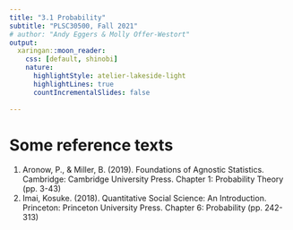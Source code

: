 ```yaml
---
title: "3.1 Probability"
subtitle: "PLSC30500, Fall 2021"
# author: "Andy Eggers & Molly Offer-Westort"
output: 
  xaringan::moon_reader:
    css: [default, shinobi]
    nature:
      highlightStyle: atelier-lakeside-light
      highlightLines: true
      countIncrementalSlides: false
  
---
```



# Some reference texts

1. Aronow, P., & Miller, B. (2019). Foundations of Agnostic Statistics. Cambridge: Cambridge University Press. Chapter 1: Probability Theory (pp. 3-43)
1. Imai, Kosuke. (2018). Quantitative Social Science: An Introduction. Princeton: Princeton University Press. 
Chapter 6: Probability (pp. 242-313)

